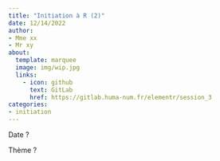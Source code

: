 ```yaml
---
title: "Initiation à R (2)"
date: 12/14/2022
author: 
- Mme xx
- Mr xy
about:
  template: marquee
  image: img/wip.jpg
  links:
    - icon: github
      text: GitLab
      href: https://gitlab.huma-num.fr/elementr/session_3
categories: 
- initiation
---
```


Date ?

Thème ?
